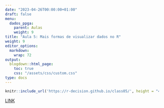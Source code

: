 ---
date: "2023-04-26T00:00:00+01:00"
draft: false
menu:
  dados_ppga:
    parent: Aulas
    weight: 9
title: "Aula 5: Mais formas de visualizar dados no R"
weight: 9
editor_options: 
  markdown: 
    wrap: 72
output: 
  blogdown::html_page:
    toc: true
    css: "/assets/css/custom.css"
type: docs
---


```{r echo=FALSE, message=FALSE, warning=FALSE}
knitr::include_url('https://r-decision.github.io/class05/', height = "400px")
```

[LINK](https://r-decision.github.io/class05/)



